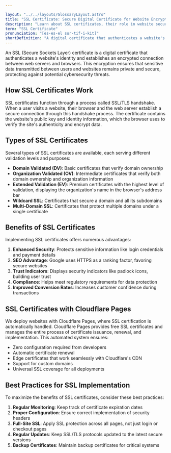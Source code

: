 ```yaml
---

layout: "../../layouts/GlossaryLayout.astro"
title: "SSL Certificate: Secure Digital Certificate for Website Encryption"
description: "Learn about SSL certificates, their role in website security, and how they protect data transmission between web servers and browsers."
term: "SSL Certificate"
pronunciation: "[es-es-el sur-tif-i-kit]"
shortDefinition: "A digital certificate that authenticates a website's identity and enables encrypted connections between web servers and browsers."
---
```


An SSL (Secure Sockets Layer) certificate is a digital certificate that authenticates a website's identity and establishes an encrypted connection between web servers and browsers. This encryption ensures that sensitive data transmitted between users and websites remains private and secure, protecting against potential cybersecurity threats.

## How SSL Certificates Work

SSL certificates function through a process called SSL/TLS handshake. When a user visits a website, their browser and the web server establish a secure connection through this handshake process. The certificate contains the website's public key and identity information, which the browser uses to verify the site's authenticity and encrypt data.

## Types of SSL Certificates

Several types of SSL certificates are available, each serving different validation levels and purposes:

- **Domain Validated (DV)**: Basic certificates that verify domain ownership
- **Organization Validated (OV)**: Intermediate certificates that verify both domain ownership and organization information
- **Extended Validation (EV)**: Premium certificates with the highest level of validation, displaying the organization's name in the browser's address bar
- **Wildcard SSL**: Certificates that secure a domain and all its subdomains
- **Multi-Domain SSL**: Certificates that protect multiple domains under a single certificate

## Benefits of SSL Certificates

Implementing SSL certificates offers numerous advantages:

1. **Enhanced Security**: Protects sensitive information like login credentials and payment details
2. **SEO Advantage**: Google uses HTTPS as a ranking factor, favoring secure websites
3. **Trust Indicators**: Displays security indicators like padlock icons, building user trust
4. **Compliance**: Helps meet regulatory requirements for data protection
5. **Improved Conversion Rates**: Increases customer confidence during transactions

## SSL Certificates with Cloudflare Pages

We deploy websites with Cloudflare Pages, where SSL certification is automatically handled. Cloudflare Pages provides free SSL certificates and manages the entire process of certificate issuance, renewal, and implementation. This automated system ensures:

- Zero configuration required from developers
- Automatic certificate renewal
- Edge certificates that work seamlessly with Cloudflare's CDN
- Support for custom domains
- Universal SSL coverage for all deployments

## Best Practices for SSL Implementation

To maximize the benefits of SSL certificates, consider these best practices:

1. **Regular Monitoring**: Keep track of certificate expiration dates
2. **Proper Configuration**: Ensure correct implementation of security headers
3. **Full-Site SSL**: Apply SSL protection across all pages, not just login or checkout pages
4. **Regular Updates**: Keep SSL/TLS protocols updated to the latest secure versions
5. **Backup Certificates**: Maintain backup certificates for critical systems